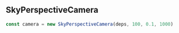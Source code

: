 
<Nav selected="cameras" />

## SkyPerspectiveCamera
```typescript
const camera = new SkyPerspectiveCamera(deps, 100, 0.1, 1000)
```